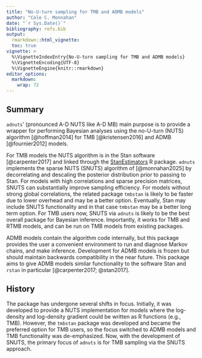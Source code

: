 ---
title: "No-U-turn sampling for TMB and ADMB models"
author: "Cole C. Monnahan"
date: "`r Sys.Date()`"
bibliography: refs.bib
output:
  rmarkdown::html_vignette:
  toc: true
vignette: >
  %\VignetteIndexEntry{No-U-turn sampling for TMB and ADMB models}
  %\VignetteEncoding{UTF-8}
  %\VignetteEngine{knitr::rmarkdown}
editor_options: 
  markdown: 
    wrap: 72
---

## Summary

`adnuts`' (pronounced A-D NUTS like A-D MB) main purpose is to
provide a wrapper for performing Bayesian analyses using the
no-U-turn (NUTS) algorithm [@hoffman2014] for TMB
[@kristensen2016] and ADMB [@fournier2012] models. 

For TMB models the NUTS algorithm is in the Stan software
[@carpenter2017] and linked through the
[StanEstimators](https://github.com/andrjohns/StanEstimators) R
package. `adnuts` implements the sparse NUTS (SNUTS) algorithm of
[@monnahan2025] by decorrelating and descaling the posterior
distribution prior to passing to Stan. For models with high
correlations and sparse precision matrices, SNUTS can
substantially improve sampling efficiency. For models without
strong global correlations, the related package `tmbstan` is
likely to be faster due to lower overhead and may be a better
option. Eventually, Stan may include SNUTS functionality and in
that case `tmbstan` may be a better long term option. For TMB
users now, SNUTS via `adnuts` is likely to be the best overall
package for Bayesian inference. Importantly, it works for TMB and
RTMB models, and can be run on TMB models from existing packages.

ADMB models contain the algorithm code internally, but this
package provides the user a convenient environment to run and
diagnose Markov chains, and make inference. Development for ADMB
models is frozen but should maintain backwards compatibility in
the near future. This package aims to give ADMB models similar
functionality to the software Stan and `rstan` in particular
[@carpenter2017; @stan2017].

## History
The package has undergone several shifts in focus. Initially, it
was developed to provide a NUTS implementation for models where
the log-density and log-density gradient could be written as R
functions (e.g., TMB). However, the `tmbstan` package was
developed and became the preferred option for TMB users, so the
focus switched to ADMB models and TMB functionality was
de-emphasized. Now, with the development of SNUTS, the primary
focus of `adnuts` is for TMB sampling via the SNUTS approach.

